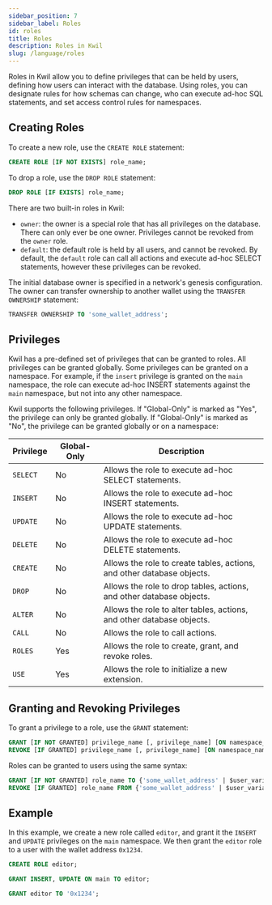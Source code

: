 ```yaml
---
sidebar_position: 7
sidebar_label: Roles
id: roles
title: Roles
description: Roles in Kwil
slug: /language/roles
---
```


Roles in Kwil allow you to define privileges that can be held by users, defining how users can interact with the database.
Using roles, you can designate rules for how schemas can change, who can execute ad-hoc SQL statements, and set access control
rules for namespaces.

## Creating Roles

To create a new role, use the `CREATE ROLE` statement:

```sql
CREATE ROLE [IF NOT EXISTS] role_name;
```

To drop a role, use the `DROP ROLE` statement:

```sql
DROP ROLE [IF EXISTS] role_name;
```

There are two built-in roles in Kwil:

- `owner`: the owner is a special role that has all privileges on the database. There can only ever be one owner. Privileges cannot
be revoked from the `owner` role.
- `default`: the default role is held by all users, and cannot be revoked. By default, the `default` role can call all actions and
execute ad-hoc SELECT statements, however these privileges can be revoked.

The initial database owner is specified in a network's genesis configuration. The owner can transfer ownership to another wallet
using the `TRANSFER OWNERSHIP` statement:

```sql
TRANSFER OWNERSHIP TO 'some_wallet_address';
```

## Privileges

Kwil has a pre-defined set of privileges that can be granted to roles. All privileges can be granted globally. Some privileges can be
granted on a namespace. For example, if the `insert` privilege is granted on the `main` namespace, the role can execute ad-hoc INSERT
statements against the `main` namespace, but not into any other namespace.

Kwil supports the following privileges. If "Global-Only" is marked as "Yes", the privilege can only be granted globally. If
"Global-Only" is marked as "No", the privilege can be granted globally or on a namespace:

| Privilege | Global-Only | Description |
| --------- | ----------- | ----------- |
| `SELECT` | No | Allows the role to execute ad-hoc SELECT statements. |
| `INSERT` | No | Allows the role to execute ad-hoc INSERT statements. |
| `UPDATE` | No | Allows the role to execute ad-hoc UPDATE statements. |
| `DELETE` | No | Allows the role to execute ad-hoc DELETE statements. |
| `CREATE` | No | Allows the role to create tables, actions, and other database objects. |
| `DROP` | No | Allows the role to drop tables, actions, and other database objects. |
| `ALTER` | No | Allows the role to alter tables, actions, and other database objects. |
| `CALL` | No | Allows the role to call actions. |
| `ROLES` | Yes | Allows the role to create, grant, and revoke roles. |
| `USE` | Yes | Allows the role to initialize a new extension. |

## Granting and Revoking Privileges

To grant a privilege to a role, use the `GRANT` statement:

```sql
GRANT [IF NOT GRANTED] privilege_name [, privilege_name] [ON namespace_name] TO role_name;
REVOKE [IF GRANTED] privilege_name [, privilege_name] [ON namespace_name] FROM role_name;
```

Roles can be granted to users using the same syntax:

```sql
GRANT [IF NOT GRANTED] role_name TO {'some_wallet_address' | $user_variable };
REVOKE [IF GRANTED] role_name FROM {'some_wallet_address' | $user_variable };
```

## Example

In this example, we create a new role called `editor`, and grant it the `INSERT` and `UPDATE` privileges on the `main` namespace.
We then grant the `editor` role to a user with the wallet address `0x1234`.

```sql
CREATE ROLE editor;

GRANT INSERT, UPDATE ON main TO editor;

GRANT editor TO '0x1234';
```